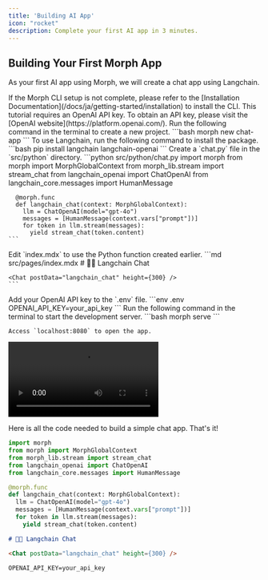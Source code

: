```yaml
---
title: 'Building AI App'
icon: "rocket"
description: Complete your first AI app in 3 minutes.
---
```


## Building Your First Morph App

As your first AI app using Morph, we will create a chat app using Langchain.

<Warning>
  If the Morph CLI setup is not complete, please refer to the [Installation Documentation](/docs/ja/getting-started/installation) to install the CLI.
</Warning>

<Note>
  This tutorial requires an OpenAI API key. To obtain an API key, please visit the [OpenAI website](https://platform.openai.com/).
</Note>

<Steps>
  <Step title="Initialize the Project">
    Run the following command in the terminal to create a new project.
    ```bash
    morph new chat-app
    ```
  </Step>
  <Step title="Install Packages">
    To use Langchain, run the following command to install the package.
    ```bash
    pip install langchain langchain-openai
    ```
  </Step>
  <Step title="Create chat.py">
    Create a `chat.py` file in the `src/python` directory.
    ```python src/python/chat.py
      import morph
      from morph import MorphGlobalContext
      from morph_lib.stream import stream_chat
      from langchain_openai import ChatOpenAI
      from langchain_core.messages import HumanMessage

      @morph.func
      def langchain_chat(context: MorphGlobalContext):
        llm = ChatOpenAI(model="gpt-4o")
        messages = [HumanMessage(context.vars["prompt"])]
        for token in llm.stream(messages):
          yield stream_chat(token.content)
    ```
  </Step>
  <Step title="Edit index.mdx">
    Edit `index.mdx` to use the Python function created earlier.
    ```md src/pages/index.mdx
    # 🦜🔗 Langchain Chat

    <Chat postData="langchain_chat" height={300} />
    ```
  </Step>
   <Step title="Add API key to .env">
    Add your OpenAI API key to the `.env` file.
    ```env .env
    OPENAI_API_KEY=your_api_key
    ```
  </Step>
  <Step title="Start the Local Server">
    Run the following command in the terminal to start the development server.
    ```bash
    morph serve
    ```

    Access `localhost:8080` to open the app.
  </Step>
</Steps>

<Frame>
  <video
    controls
    className="w-full aspect-video"
    src="https://videos.ctfassets.net/9ncizv60xc5y/2iLVmcZEi4k42qycBRtKKi/1b8ec7ab402f0aaaaf6c07ab2cd37967/Tutorial_AI_App.mp4"
  ></video>
</Frame>

Here is all the code needed to build a simple chat app. That's it!

<CodeGroup>

```python src/python/chat.py
import morph
from morph import MorphGlobalContext
from morph_lib.stream import stream_chat
from langchain_openai import ChatOpenAI
from langchain_core.messages import HumanMessage

@morph.func
def langchain_chat(context: MorphGlobalContext):
  llm = ChatOpenAI(model="gpt-4o")
  messages = [HumanMessage(context.vars["prompt"])]
  for token in llm.stream(messages):
    yield stream_chat(token.content)
```

```md src/pages/index.mdx
# 🦜🔗 Langchain Chat

<Chat postData="langchain_chat" height={300} />
```

```env .env
OPENAI_API_KEY=your_api_key
```

</CodeGroup>
